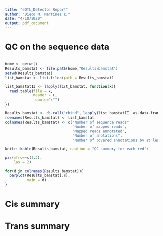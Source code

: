 ```yaml
---
title: "eQTL_Detector Report"
author: "Diego M. Martínez R."
date: "4/10/2020"
output: pdf_document
---
```


# QC on the sequence data

```r

```


```r

home <- getwd()
Results_bamstat <- file.path(home,"Results/bamstat")
setwd(Results_bamstat)
list_bamstat <- list.files(path = Results_bamstat)

list_bamstatII <- lapply(list_bamstat, function(x){
  read.table(file = x,
             header = F,
              quote="\"")
})

Results_bamstat <- do.call("rbind", lapply(list_bamstatII, as.data.frame))
rownames(Results_bamstat) <- list_bamstat
colnames(Results_bamstat) <- c("Number of sequence reads",
                               "Number of mapped reads",
                               "Mapped reads annotated",
                               "Number of anotations",
                               "Number of covered annotations by at least one sequence")

knitr::kable(Results_bamstat, caption = "QC summary for each red")

par(mfrow=c(2,3),
    las = 2)

for(d in colnames(Results_bamstat)){
  barplot(Results_bamstat[,d],
          main = d)
}

```





# Cis summary


# Trans summary


